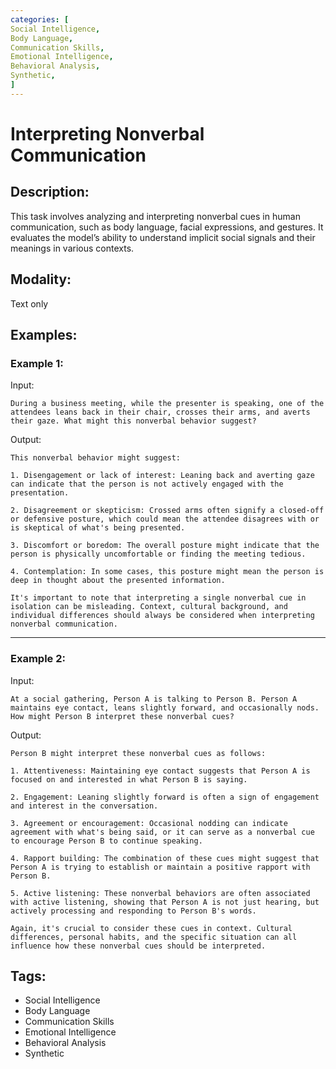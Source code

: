 ```yaml
---
categories: [
Social Intelligence,
Body Language,
Communication Skills,
Emotional Intelligence,
Behavioral Analysis,
Synthetic,
]
---
```


# Interpreting Nonverbal Communication

## Description:
This task involves analyzing and interpreting nonverbal cues in human communication, such as body language, facial expressions, and gestures. It evaluates the model's ability to understand implicit social signals and their meanings in various contexts.

## Modality:
Text only

## Examples:

### Example 1:

Input:

```
During a business meeting, while the presenter is speaking, one of the attendees leans back in their chair, crosses their arms, and averts their gaze. What might this nonverbal behavior suggest?
```

Output:

```
This nonverbal behavior might suggest:

1. Disengagement or lack of interest: Leaning back and averting gaze can indicate that the person is not actively engaged with the presentation.

2. Disagreement or skepticism: Crossed arms often signify a closed-off or defensive posture, which could mean the attendee disagrees with or is skeptical of what's being presented.

3. Discomfort or boredom: The overall posture might indicate that the person is physically uncomfortable or finding the meeting tedious.

4. Contemplation: In some cases, this posture might mean the person is deep in thought about the presented information.

It's important to note that interpreting a single nonverbal cue in isolation can be misleading. Context, cultural background, and individual differences should always be considered when interpreting nonverbal communication.
```

---

### Example 2:

Input:

```
At a social gathering, Person A is talking to Person B. Person A maintains eye contact, leans slightly forward, and occasionally nods. How might Person B interpret these nonverbal cues?
```

Output:

```
Person B might interpret these nonverbal cues as follows:

1. Attentiveness: Maintaining eye contact suggests that Person A is focused on and interested in what Person B is saying.

2. Engagement: Leaning slightly forward is often a sign of engagement and interest in the conversation.

3. Agreement or encouragement: Occasional nodding can indicate agreement with what's being said, or it can serve as a nonverbal cue to encourage Person B to continue speaking.

4. Rapport building: The combination of these cues might suggest that Person A is trying to establish or maintain a positive rapport with Person B.

5. Active listening: These nonverbal behaviors are often associated with active listening, showing that Person A is not just hearing, but actively processing and responding to Person B's words.

Again, it's crucial to consider these cues in context. Cultural differences, personal habits, and the specific situation can all influence how these nonverbal cues should be interpreted.
```

## Tags:
- Social Intelligence
- Body Language
- Communication Skills
- Emotional Intelligence
- Behavioral Analysis
- Synthetic